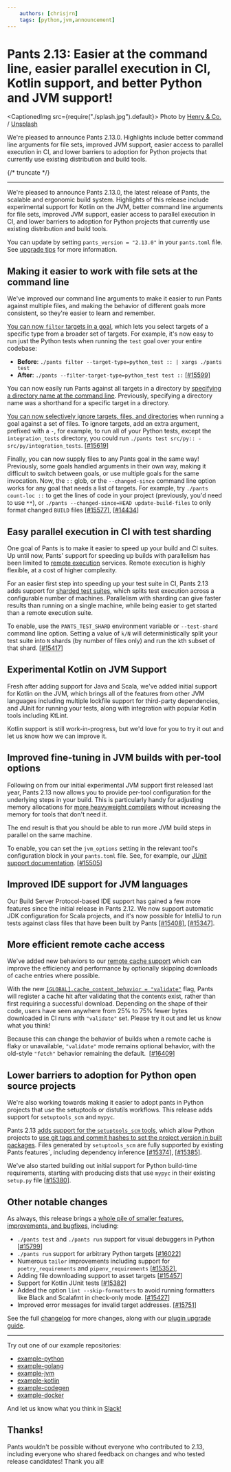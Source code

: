 ```yaml
---
    authors: [chrisjrn]
    tags: [python,jvm,announcement]
---
```


# Pants 2.13: Easier at the command line, easier parallel execution in CI, Kotlin support, and better Python and JVM support!

<CaptionedImg src={require("./splash.jpg").default}>
  Photo by [Henry &
  Co.](https://unsplash.com/@hngstrm?utm_source=ghost&utm_medium=referral&utm_campaign=api-credit)
  /
  [Unsplash](https://unsplash.com/?utm_source=ghost&utm_medium=referral&utm_campaign=api-credit)
</CaptionedImg>

We're pleased to announce Pants 2.13.0. Highlights include better command line arguments for file sets, improved JVM support, easier access to parallel execution in CI, and lower barriers to adoption for Python projects that currently use existing distribution and build tools.

{/* truncate */}

---

We're pleased to announce Pants 2.13.0, the latest release of Pants, the scalable and ergonomic build system. Highlights of this release include experimental support for Kotlin on the JVM, better command line arguments for file sets, improved JVM support, easier access to parallel execution in CI, and lower barriers to adoption for Python projects that currently use existing distribution and build tools.

You can update by setting `pants_version = "2.13.0"` in your `pants.toml` file. See [upgrade tips](https://www.pantsbuild.org/docs/upgrade-tips) for more information.

## Making it easier to work with file sets at the command line

We've improved our command line arguments to make it easier to run Pants against multiple files, and making the behavior of different goals more consistent, so they're easier to learn and remember.

[You can now `filter` targets in a goal](https://www.pantsbuild.org/v2.13/docs/reference-filter#target_type), which lets you select targets of a specific type from a broader set of targets. For example, it's now easy to run just the Python tests when running the `test` goal over your entire codebase:

- **Before**: `./pants filter --target-type=python_test :: | xargs ./pants test`
- **After**: `./pants --filter-target-type=python_test test ::` \[[#15599](https://github.com/pantsbuild/pants/pull/15599)\]

You can now easily run Pants against all targets in a directory by [specifying a directory name at the command line](https://www.pantsbuild.org/v2.13/docs/goals#goal-arguments). Previously, specifying a directory name was a shorthand for a specific target in a directory.

[You can now selectively ignore targets, files, and directories](https://www.pantsbuild.org/v2.13/docs/goals#goal-arguments) when running a goal against a set of files. To ignore targets, add an extra argument, prefixed with a `-`, for example, to run all of your Python tests, except the `integration_tests` directory, you could run `./pants test src/py:: -src/py/integration_tests`. \[[#15619](https://github.com/pantsbuild/pants/pull/15619)\]

Finally, you can now supply files to any Pants goal in the same way! Previously, some goals handled arguments in their own way, making it difficult to switch between goals, or use multiple goals for the same invocation. Now, the `::` glob, or the `--changed-since` command line option works for any goal that needs a list of targets. For example, try `./pants count-loc ::` to get the lines of code in your project (previously, you'd need to use `**`), or `./pants --changed-since=HEAD update-build-files` to only format changed `BUILD` files \[[#15577](https://github.com/pantsbuild/pants/pull/15577)\], \[[#14434](https://github.com/pantsbuild/pants/pull/14434)\]

## Easy parallel execution in CI with test sharding

One goal of Pants is to make it easier to speed up your build and CI suites. Up until now, Pants' support for speeding up builds with parallelism has been limited to [remote execution](https://www.pantsbuild.org/v2.13/docs/remote-execution) services. Remote execution is highly flexible, at a cost of higher complexity.

For an easier first step into speeding up your test suite in CI, Pants 2.13 adds support for [sharded test suites](https://www.pantsbuild.org/v2.13/docs/reference-test#shard), which splits test execution across a configurable number of machines. Parallelism with sharding can give faster results than running on a single machine, while being easier to get started than a remote execution suite.

To enable, use the `PANTS_TEST_SHARD` environment variable or `--test-shard` command line option. Setting a value of `k/N` will deterministically split your test suite into `N` shards (by number of files only) and run the `k`th subset of that shard. \[[#15417](https://github.com/pantsbuild/pants/pull/15417)\]

## Experimental Kotlin on JVM Support

Fresh after adding support for Java and Scala, we've added initial support for Kotlin on the JVM, which brings all of the features from other JVM languages including multiple lockfile support for third-party dependencies, and JUnit for running your tests, along with integration with popular Kotlin tools including KtLint.

Kotlin support is still work-in-progress, but we'd love for you to try it out and let us know how we can improve it.

## Improved fine-tuning in JVM builds with per-tool options

Following on from our initial experimental JVM support first released last year, Pants 2.13 now allows you to provide per-tool configuration for the underlying steps in your build. This is particularly handy for adjusting memory allocations for [more heavyweight compilers](https://www.scala-lang.org/) without increasing the memory for tools that don't need it.

The end result is that you should be able to run more JVM build steps in parallel on the same machine.

To enable, you can set the `jvm_options` setting in the relevant tool's configuration block in your `pants.toml` file. See, for example, our [JUnit support documentation](https://www.pantsbuild.org/v2.13/docs/reference-junit#jvm_options). \[[#15505](https://github.com/pantsbuild/pants/pull/15505)\]

## Improved IDE support for JVM languages

Our Build Server Protocol-based IDE support has gained a few more features since the initial release in Pants 2.12. We now support automatic JDK configuration for Scala projects, and it's now possible for IntelliJ to run tests against class files that have been built by Pants \[[#15408](https://github.com/pantsbuild/pants/pull/15408)\], \[[#15347](https://github.com/pantsbuild/pants/pull/15347)\].

## More efficient remote cache access

We've added new behaviors to our [remote cache support](https://www.pantsbuild.org/docs/remote-caching) which can improve the efficiency and performance by optionally skipping downloads of cache entries where possible.

With the new [`[GLOBAL].cache_content_behavior = "validate"`](https://www.pantsbuild.org/v2.13/docs/reference-global#section-cache-content-behavior) flag, Pants will register a cache hit after validating that the contents exist, rather than first requiring a successful download. Depending on the shape of their code, users have seen anywhere from 25% to 75% fewer bytes downloaded in CI runs with `"validate"` set. Please try it out and let us know what you think!

Because this can change the behavior of builds when a remote cache is flaky or unavailable, `"validate"` mode remains optional behavior, with the old-style `"fetch"` behavior remaining the default.  \[[#16409](https://github.com/pantsbuild/pants/pull/16409)\]

## Lower barriers to adoption for Python open source projects

We're also working towards making it easier to adopt pants in Python projects that use the setuptools or distutils workflows. This release adds support for `setuptools_scm` and `mypyc`.

Pants 2.13 [adds support for the `setuptools_scm` tools](https://www.pantsbuild.org/v2.13/docs/reference-vcs_version), which allow Python projects to [use git tags and commit hashes to set the project version in built packages](https://www.pantsbuild.org/v2.13/docs/generating-version-tags#the-vcs_version-target). Files generated by `setuptools_scm` are fully supported by existing Pants features\`, including dependency inference \[[#15374](https://github.com/pantsbuild/pants/pull/15374)\], \[[#15385](https://github.com/pantsbuild/pants/pull/15385)\].

We've also started building out initial support for Python build-time requirements, starting with producing dists that use `mypyc` in their existing `setup.py` file \[[#15380](https://github.com/pantsbuild/pants/pull/15380)\].

## Other notable changes

As always, this release brings a [whole pile of smaller features, improvements, and bugfixes](https://github.com/pantsbuild/pants/blob/2.13.x/src/python/pants/notes/2.13.x.md), including:

- `./pants test` and `./pants run` support for visual debuggers in Python \[[#15799](https://github.com/pantsbuild/pants/pull/15799)\]
- `./pants run` support for arbitrary Python targets \[[#16022](https://github.com/pantsbuild/pants/pull/16022)\]
- Numerous `tailor` improvements including support for `poetry_requirements` and `pipenv_requirements` \[[#15352](https://github.com/pantsbuild/pants/pull/15352)\],
- Adding file downloading support to asset targets \[[#15457](https://github.com/pantsbuild/pants/pull/15457)\]
- Support for Kotlin JUnit tests \[[#15382](https://github.com/pantsbuild/pants/pull/15382)\]
- Added the option `lint --skip-formatters` to avoid running formatters like Black and Scalafmt in check-only mode. \[[#15427](https://github.com/pantsbuild/pants/pull/15427)\]
- Improved error messages for invalid target addresses. \[[#15751](https://github.com/pantsbuild/pants/pull/15751)\]

See the full [changelog](https://github.com/pantsbuild/pants/blob/release_2.13.0/src/python/pants/notes/2.13.x.md) for more changes, along with our [plugin upgrade guide](https://www.pantsbuild.org/docs/plugin-upgrade-guide).

---

Try out one of our example repositories:

- [example-python](https://github.com/pantsbuild/example-python)
- [example-golang](https://github.com/pantsbuild/example-golang)
- [example-jvm](https://github.com/pantsbuild/example-jvm)
- [example-kotlin](https://github.com/pantsbuild/example-kotlin)
- [example-codegen](https://github.com/pantsbuild/example-codegen)
- [example-docker](https://github.com/pantsbuild/example-docker)

And let us know what you think in [Slack!](https://www.pantsbuild.org/docs/getting-help)

## Thanks!

Pants wouldn't be possible without everyone who contributed to 2.13, including everyone who shared feedback on changes and who tested release candidates! Thank you all!
